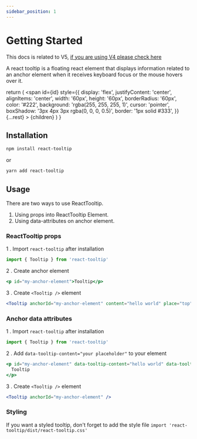 ```yaml
---
sidebar_position: 1
---
```


# Getting Started

This docs is related to V5, [if you are using V4 please check here](https://reacttooltip.github.io/react-tooltip/)

A react tooltip is a floating react element that displays information related to an anchor element when it receives keyboard focus or the mouse hovers over it.


  return (
    <span
      id={id}
      style={{
        display: 'flex',
        justifyContent: 'center',
        alignItems: 'center',
        width: '60px',
        height: '60px',
        borderRadius: '60px',
        color: '#222',
        background: 'rgba(255, 255, 255, 1)',
        cursor: 'pointer',
        boxShadow: '3px 4px 3px rgba(0, 0, 0, 0.5)',
        border: '1px solid #333',
      }}
      {...rest}
    >
      {children}
    </span>
  )
}

## Installation

```bash
npm install react-tooltip
```

or

```bash
yarn add react-tooltip
```

## Usage

There are two ways to use ReactTooltip.

1. Using props into ReactTooltip Element.
2. Using data-attributes on anchor element.

### ReactTooltip props

1 . Import `react-tooltip` after installation

```js
import { Tooltip } from 'react-tooltip'
```

2 . Create anchor element

```jsx
<p id="my-anchor-element">Tooltip</p>
```

3 . Create `<Tooltip />` element

```jsx
<Tooltip anchorId="my-anchor-element" content="hello world" place="top" />
```

### Anchor data attributes

1 . Import `react-tooltip` after installation

```js
import { Tooltip } from 'react-tooltip'
```

2 . Add `data-tooltip-content="your placeholder"` to your element

```jsx
<p id="my-anchor-element" data-tooltip-content="hello world" data-tooltip-place="top">
  Tooltip
</p>
```

3 . Create `<Tooltip />` element

```jsx
<Tooltip anchorId="my-anchor-element" />
```

### Styling

If you want a styled tooltip, don't forget to add the style file `import 'react-tooltip/dist/react-tooltip.css'`
